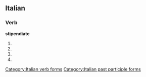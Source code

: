 ==Italian==

===Verb===
'''stipendiate'''

# {{form of|[[second-person|Second-person]] [[plural]] [[present tense]]|stipendiare|lang=Italian}}
# {{form of|Second-person plural [[imperative]]|stipendiare|lang=Italian}}
# {{conjugation of|stipendiare||2|p|pres|sub|lang=it}}
# {{form of|[[feminine|Feminine]] plural|stipendiato}}

[[Category:Italian verb forms]]
[[Category:Italian past participle forms]]